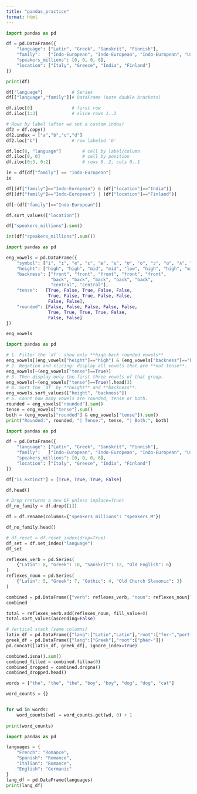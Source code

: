 ```yaml
---
title: "pandas_practice"
format: html
---
```


```python
import pandas as pd

df = pd.DataFrame({
    "language": ["Latin", "Greek", "Sanskrit", "Finnish"],
    "family":   ["Indo-European", "Indo-European", "Indo-European", "Uralic"],
    "speakers_millions": [0, 0, 0, 6],
    "location": ["Italy", "Greece", "India", "Finland"]
})

print(df)
```

```python
df["language"]           # Series
df[["language","family"]]# DataFrame (note double brackets)
```

```python
df.iloc[0]               # first row
df.iloc[1:3]             # slice rows 1..2
```

```python
# Rows by label (after we set a custom index)
df2 = df.copy()
df2.index = ["a","b","c","d"]
df2.loc["b"]             # row labeled 'b'
```

```python
df.loc[0, "language"]        # cell by label/column
df.iloc[0, 0]                # cell by position
df.iloc[0:3, 0:2]            # rows 0..2, cols 0..1
```

```python
ie = df[df["family"] == "Indo-European"]
ie
```

```python
df[(df["family"]=="Indo-European") & (df["location"]=="India")]
df[(df["family"]=="Indo-European") | (df["location"]=="Finland")]
```

```python
df[~(df["family"]=="Indo-European")]
```

```python
df.sort_values(["location"])
```

```python
df["speakers_millions"].sum()
```

```python
int(df["speakers_millions"].sum())
```

```python
import pandas as pd

eng_vowels = pd.DataFrame({
    "symbol": ["i", "ɪ", "e", "ɛ", "æ", "u", "ʊ", "o", "ɔ", "ɑ", "ʌ", "ə"],
    "height": ["high", "high", "mid", "mid", "low", "high", "high", "mid", "mid", "low", "mid", "mid"],
    "backness": ["front", "front", "front", "front", "front",
                 "back", "back", "back", "back", "back",
                 "central", "central"],
    "tense":   [True, False, True, False, False,
                True, False, True, False, False,
                False, False],
    "rounded": [False, False, False, False, False,
                True, True, True, True, False,
                False, False]
})

eng_vowels

```

```python
import pandas as pd

# 1. Filter the `df`: show only **high back rounded vowels**
eng_vowels[(eng_vowels["height"]=="high") & (eng_vowels["backness"]=="back") & (eng_vowels["rounded"] == True)]
# 2. Negation and slicing: display all vowels that are **not tense**. 
eng_vowels[~(eng_vowels["tense"]==True)]
# 3. Then display only the first three vowels of that group.
eng_vowels[~(eng_vowels["tense"]==True)].head(3)
# 4. Sort the `df` by **height** and **backness**. 
eng_vowels.sort_values(["height", "backness"])
# 5. Count how many vowels are rounded, tense or both.
rounded = eng_vowels["rounded"].sum()
tense = eng_vowels["tense"].sum()
both = (eng_vowels["rounded"] & eng_vowels["tense"]).sum()
print("Rounded:", rounded, "| Tense:", tense, "| Both:", both)
```

```python
import pandas as pd

df = pd.DataFrame({
    "language": ["Latin", "Greek", "Sanskrit", "Finnish"],
    "family":   ["Indo-European", "Indo-European", "Indo-European", "Uralic"],
    "speakers_millions": [0, 0, 0, 6],
    "location": ["Italy", "Greece", "India", "Finland"]
})

df["is_extinct"] = [True, True, True, False]

df.head()

```

```python
# Drop (returns a new DF unless inplace=True)
df_no_family = df.drop([1])

df = df.rename(columns={"speakers_millions": "speakers_M"})

df_no_family.head()
```

```python
# df_reset = df.reset_index(drop=True)
df_set = df.set_index("language")
df_set
```

```python
reflexes_verb = pd.Series(
    {"Latin": 8, "Greek": 10, "Sanskrit": 12, "Old English": 6}
)
reflexes_noun = pd.Series(
    {"Latin": 5, "Greek": 7, "Gothic": 4, "Old Church Slavonic": 3}
)

combined = pd.DataFrame({"verb": reflexes_verb, "noun": reflexes_noun})
combined
```

```python
total = reflexes_verb.add(reflexes_noun, fill_value=0)
total.sort_values(ascending=False)
```

```python
# Vertical stack (same columns)
latin_df = pd.DataFrame({"lang":["Latin","Latin"],"root":["fer-","port-"]})
greek_df = pd.DataFrame({"lang":["Greek"],"root":["phér-"]})
pd.concat([latin_df, greek_df], ignore_index=True)
```

```python
combined.isna().sum()
combined_filled = combined.fillna(0)
combined_dropped = combined.dropna()
combined_dropped.head()
```

```python

words = ["the", "the", "the", "boy", "boy", "dog", "dog", "cat"]

word_counts = {}


for wd in words:
    word_counts[wd] = word_counts.get(wd, 0) + 1
    
print(word_counts)

```

```python

import pandas as pd

languages = {
    "French": "Romance",
    "Spanish": "Romance",
    "Italian": "Romance",
    "English": "Germanic"
}
lang_df = pd.DataFrame(languages)
print(lang_df)
```
